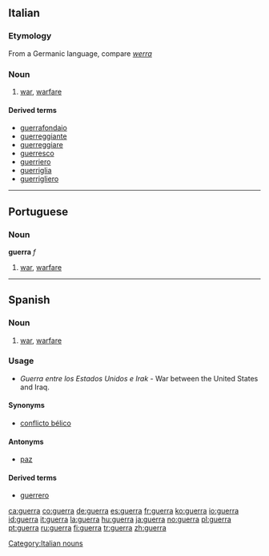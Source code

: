 ==Italian==
===Etymology===
From a Germanic language, compare ''[[werra]]''
===Noun===
{{it-noun|guerr|f|a|e}}

# [[war]], [[warfare]]

====Derived terms====
*[[guerrafondaio]]
*[[guerreggiante]]
*[[guerreggiare]]
*[[guerresco]]
*[[guerriero]]
*[[guerriglia]]
*[[guerrigliero]]

[[Category:Italian nouns]]

----

==Portuguese==
===Noun===
'''guerra''' ''f''

# [[war]], [[warfare]]

----

==Spanish==
===Noun===
{{es-noun-f}}

# [[war]], [[warfare]]

===Usage===
* ''Guerra entre los Estados Unidos e Irak'' - War between the United States and Iraq.

====Synonyms====
*[[conflicto bélico]]

====Antonyms====
*[[paz]]

====Derived terms====
*[[guerrero]]

[[ca:guerra]]
[[co:guerra]]
[[de:guerra]]
[[es:guerra]]
[[fr:guerra]]
[[ko:guerra]]
[[io:guerra]]
[[id:guerra]]
[[it:guerra]]
[[la:guerra]]
[[hu:guerra]]
[[ja:guerra]]
[[no:guerra]]
[[pl:guerra]]
[[pt:guerra]]
[[ru:guerra]]
[[fi:guerra]]
[[tr:guerra]]
[[zh:guerra]]